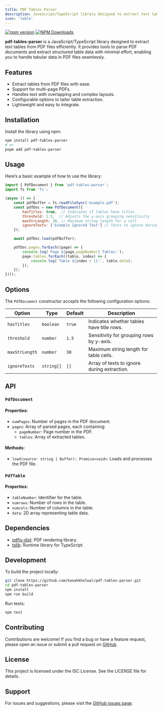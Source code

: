 ```yaml
---
title: PDF Tables Parser
description: JavaScript/TypeScript library designed to extract text tables from PDF files efficiently
icon: 'table'
---
```

[![npm version](https://badge.fury.io/js/pdf-tables-parser.svg)](https://www.npmjs.com/package/pdf-tables-parser)
[![NPM Downloads](https://img.shields.io/npm/dy/pdf-tables-parser)](https://www.npmjs.com/package/pdf-tables-parser)

**pdf-tables-parser** is a JavaScript/TypeScript library designed to extract text tables from PDF files efficiently. It provides tools to parse PDF documents and extract structured table data with minimal effort, enabling you to handle tabular data in PDF files seamlessly.

## Features

- Extract tables from PDF files with ease.
- Support for multi-page PDFs.
- Handles text with overlapping and complex layouts.
- Configurable options to tailor table extraction.
- Lightweight and easy to integrate.

## Installation

Install the library using npm:

```bash
npm install pdf-tables-parser
# or
pnpm add pdf-tables-parser
```

## Usage

Here’s a basic example of how to use the library:

```javascript
import { PdfDocument } from 'pdf-tables-parser';
import fs from 'fs';

(async () => {
    const pdfBuffer = fs.readFileSync('example.pdf');
    const pdfDoc = new PdfDocument({
        hasTitles: true,  // Indicates if tables have titles
        threshold: 1.5,  // Adjusts the y-axis grouping sensitivity
        maxStrLength: 30, // Maximum string length for a cell
        ignoreTexts: ['Example Ignored Text'] // Texts to ignore during extraction
    });

    await pdfDoc.load(pdfBuffer);

    pdfDoc.pages.forEach((page) => {
        console.log(`Page ${page.pageNumber} Tables:`);
        page.tables.forEach((table, index) => {
            console.log(`Table ${index + 1}:`, table.data);
        });
    });
})();
```

## Options

The `PdfDocument` constructor accepts the following configuration options:

| Option          | Type      | Default       | Description                                  |
|-----------------|-----------|---------------|----------------------------------------------|
| `hasTitles`     | `boolean` | `true`        | Indicates whether tables have title rows.   |
| `threshold`     | `number`  | `1.5`         | Sensitivity for grouping rows by y-axis.    |
| `maxStrLength`  | `number`  | `30`          | Maximum string length for table cells.      |
| `ignoreTexts`   | `string[]`| `[]`          | Array of texts to ignore during extraction. |

## API

### `PdfDocument`

#### Properties:
- `numPages`: Number of pages in the PDF document.
- `pages`: Array of parsed pages, each containing:
  - `pageNumber`: Page number in the PDF.
  - `tables`: Array of extracted tables.

#### Methods:
- `load(source: string | Buffer): Promise<void>`: Loads and processes the PDF file.

### `PdfTable`

#### Properties:
- `tableNumber`: Identifier for the table.
- `numrows`: Number of rows in the table.
- `numcols`: Number of columns in the table.
- `data`: 2D array representing table data.

## Dependencies

- [pdfjs-dist](https://www.npmjs.com/package/pdfjs-dist): PDF rendering library.
- [tslib](https://www.npmjs.com/package/tslib): Runtime library for TypeScript.

## Development

To build the project locally:

```bash
git clone https://github.com/kanakkholwal/pdf-tables-parser.git
cd pdf-tables-parser
npm install
npm run build
```

Run tests:

```bash
npm test
```

## Contributing

Contributions are welcome! If you find a bug or have a feature request, please open an issue or submit a pull request on [GitHub](https://github.com/kanakkholwal/pdf-tables-parser).

## License

This project is licensed under the ISC License. See the LICENSE file for details.

## Support

For issues and suggestions, please visit the [GitHub issues page](https://github.com/kanakkholwal/pdf-tables-parser/issues).
